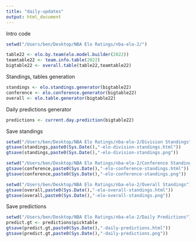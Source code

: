 ```yaml
---
title: "daily-updates"
output: html_document
---
```

Intro code
```r

setwd("/Users/ben/Desktop/NBA Elo Ratings/nba-elo-2/")

table22 <- elo.by.team(elo.model.builder(2022))
teamtable22 <- team.info.table(2022)
bigtable22 <- overall.table(table22,teamtable22)
```

Standings, tables generation
```r
standings <- elo.standings.generator(bigtable22)
conference <- elo.conference.generator(bigtable22) 
overall <- elo.table.generator(bigtable22)
```

Daily predictions generator
```r
predictions <- current.day.prediction(bigtable22)
```

Save standings
```r
setwd("/Users/ben/Desktop/NBA Elo Ratings/nba-elo-2/Division Standings")
gtsave(standings,paste0(Sys.Date(),"-elo-division-standings.html"))
gtsave(standings,paste0(Sys.Date(),"-elo-division-standings.png"))

setwd("/Users/ben/Desktop/NBA Elo Ratings/nba-elo-2/Conference Standings")
gtsave(conference,paste0(Sys.Date(),"-elo-conference-standings.html"))
gtsave(conference,paste0(Sys.Date(),"-elo-conference-standings.png"))

setwd("/Users/ben/Desktop/NBA Elo Ratings/nba-elo-2/Overall Standings")
gtsave(overall,paste0(Sys.Date(),"-elo-overall-standings.html"))
gtsave(overall,paste0(Sys.Date(),"-elo-overall-standings.png"))

```

Save predictions
```r
setwd("/Users/ben/Desktop/NBA Elo Ratings/nba-elo-2/Daily Predictions")
predict.gt <- predictions$picktable
gtsave(predict.gt,paste0(Sys.Date(),"-daily-predictions.html"))
gtsave(predict.gt,paste0(Sys.Date(),"-daily-predictions.png"))
```

